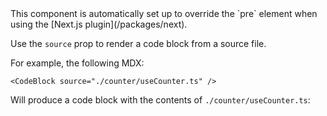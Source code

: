 <Note>
  This component is automatically set up to override the `pre` element when
  using the [Next.js plugin](/packages/next).
</Note>

Use the `source` prop to render a code block from a source file.

For example, the following MDX:

```mdx
<CodeBlock source="./counter/useCounter.ts" />
```

Will produce a code block with the contents of `./counter/useCounter.ts`:

<CodeBlock source="./counter/useCounter.ts" />
